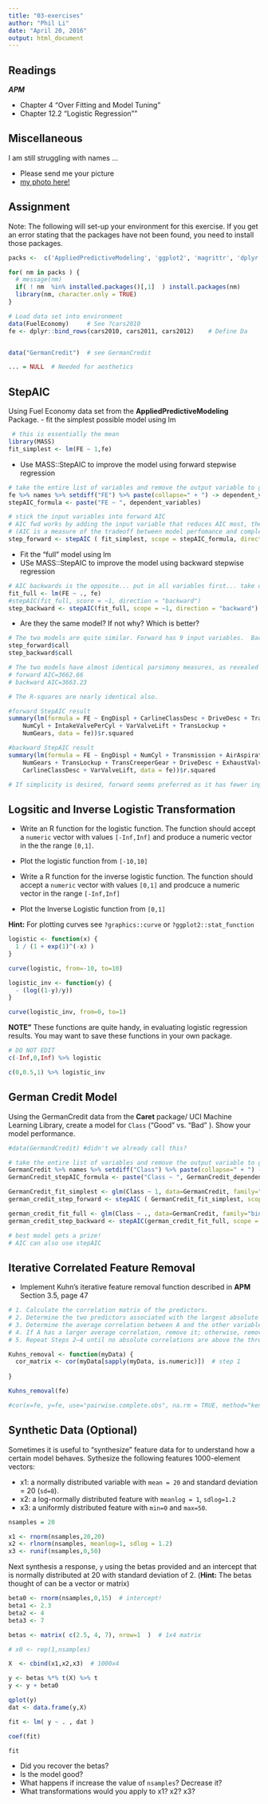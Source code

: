 ```yaml
---
title: "03-exercises"
author: "Phil Li"
date: "April 20, 2016"
output: html_document
---
```


## Readings

***APM***

- Chapter 4 "Over Fitting and Model Tuning"
- Chapter 12.2 "Logistic Regression""


## Miscellaneous

I am still struggling with names ...

- Please send me your picture
- [my photo here!](https://media.licdn.com/mpr/mpr/shrinknp_400_400/p/5/000/229/29f/3b94812.jpg)


## Assignment 

Note: The following will set-up your environment for this exercise. If you get an error stating that the packages have not been found, you need to install those packages.


```r

packs <-  c('AppliedPredictiveModeling', 'ggplot2', 'magrittr', 'dplyr', 'caret')

for( nm in packs ) { 
  # message(nm)
  if( ! nm  %in% installed.packages()[,1]  ) install.packages(nm)
  library(nm, character.only = TRUE)
}

# Load data set into environment
data(FuelEconomy)     # See ?cars2010
fe <- dplyr::bind_rows(cars2010, cars2011, cars2012)    # Define Da


data("GermanCredit")  # see GermanCredit

... = NULL  # Needed for aesthetics 

```


## StepAIC


Using Fuel Economy data set from the **AppliedPredictiveModeling** Package.
- fit the simplest possible model using lm

```r

 # this is essentially the mean
library(MASS)
fit_simplest <- lm(FE ~ 1,fe)
```


- Use MASS::StepAIC to improve the model using forward stepwise regression

```r

# take the entire list of variables and remove the output variable to get the input variables... 
fe %>% names %>% setdiff("FE") %>% paste(collapse=" + ") -> dependent_variables
stepAIC_formula <- paste("FE ~ ", dependent_variables)

# stick the input variables into forward AIC
# AIC fwd works by adding the input variable that reduces AIC most, then repeating that until no further AIC reduction is possible
# (AIC is a measure of the tradeoff between model perfomance and complexity.)
step_forward <- stepAIC ( fit_simplest, scope = stepAIC_formula, direction = "forward")

```


- Fit the "full" model using lm
- USe MASS::StepAIC to improve the model using backward stepwise regression 

```r

# AIC backwards is the opposite... put in all variables first... take one out at a time 
fit_full <- lm(FE ~ ., fe)
#stepAIC(fit_full, score = ~1, direction = "backward")
step_backward <- stepAIC(fit_full, scope = ~1, direction = "backward")


```

- Are they the same model? If not why?  Which is better?
```r
# The two models are quite similar. Forward has 9 input variables.  Backward has 12.  8 of those are in common.
step_forward$call
step_backward$call

# The two models have almost identical parsimony measures, as revealed in the output earlier....
# forward AIC=3662.66
# backward AIC=3663.23

# The R-squares are nearly identical also.

#forward StepAIC result 
summary(lm(formula = FE ~ EngDispl + CarlineClassDesc + DriveDesc + Transmission + 
    NumCyl + IntakeValvePerCyl + VarValveLift + TransLockup + 
    NumGears, data = fe))$r.squared

#backward StepAIC result
summary(lm(formula = FE ~ EngDispl + NumCyl + Transmission + AirAspirationMethod + 
    NumGears + TransLockup + TransCreeperGear + DriveDesc + ExhaustValvesPerCyl + 
    CarlineClassDesc + VarValveLift, data = fe))$r.squared

# If simplicity is desired, forward seems preferred as it has fewer input variables. 

```




## Logsitic and Inverse Logistic Transformation 

- Write an R function for the logistic function. The function should accept a `numeric` vector with values `[-Inf,Inf]` and produce a numeric vector in the the range `[0,1]`.

- Plot the logistic function from  `[-10,10]`

- Write a R function for the inverse logistic function. The function should accept a `numeric` vector with values `[0,1]` and prodcuce a numeric vector in the range `[-Inf,Inf]`

- Plot the Inverse Logistic function from `[0,1]`


**Hint:** For plotting curves see `?graphics::curve` or `?ggplot2::stat_function`


```r

logistic <- function(x) { 
  1 / (1 + exp(1)^(-x) ) 
}

curve(logistic, from=-10, to=10)

logistic_inv <- function(y) { 
  - (log((1-y)/y))
}

curve(logistic_inv, from=0, to=1)

```

**NOTE"** These functions are quite handy, in evaluating logistic regression results. You may want to save these functions in your own package.  

```r
# DO NOT EDIT
c(-Inf,0,Inf) %>% logistic

c(0,0.5,1) %>% logistic_inv

```


## German Credit Model

Using the GermanCredit data from the **Caret** package/ UCI Machine Learning Library, create a model for `Class` ("Good" vs. "Bad" ). Show your model performance.  

```r
#data(GermandCredit) #didn't we already call this?

# take the entire list of variables and remove the output variable to get the input variables... 
GermanCredit %>% names %>% setdiff("Class") %>% paste(collapse=" + ") -> GermanCredit_dependent_variables
GermanCredit_stepAIC_formula <- paste("Class ~ ", GermanCredit_dependent_variables)

GermanCredit_fit_simplest <- glm(Class ~ 1, data=GermanCredit, family="binomial")
german_credit_step_forward <- stepAIC ( GermanCredit_fit_simplest, scope = GermanCredit_stepAIC_formula, direction = "forward")

german_credit_fit_full <- glm(Class ~ ., data=GermanCredit, family="binomial")
german_credit_step_backward <- stepAIC(german_credit_fit_full, scope = ~1, direction = "backward")

# best model gets a prize!
# AIC can also use stepAIC
```



## Iterative Correlated Feature Removal 

- Implement Kuhn's iterative feature removal function described in **APM** Section 3.5, page 47


```r
# 1. Calculate the correlation matrix of the predictors.
# 2. Determine the two predictors associated with the largest absolute pairwise correlation (call them predictors A and B).
# 3. Determine the average correlation between A and the other variables. Do the same for predictor B.
# 4. If A has a larger average correlation, remove it; otherwise, remove predictor B.
# 5. Repeat Steps 2–4 until no absolute correlations are above the threshold.

Kuhns_removal <- function(myData) {
  cor_matrix <- cor(myData[sapply(myData, is.numeric)])  # step 1
  
}

Kuhns_removal(fe)

#cor(x=fe, y=fe, use="pairwise.complete.obs", na.rm = TRUE, method="kendall") 
```




## Synthetic Data (Optional)

Sometimes it is useful to "synthesize" feature data for to understand how a certain model behaves. 
Sythesize the following features 1000-element vectors: 

- x1: a normally distributed variable with `mean = 20` and standard deviation = 20 (`sd=8`).
- x2: a log-normally distributed feature with `meanlog = 1`, `sdlog=1.2`
- x3: a uniformly distributed feature with `min=0` and `max=50`. 

```r
nsamples = 20

x1 <- rnorm(nsamples,20,20)  
x2 <- rlnorm(nsamples, meanlog=1, sdlog = 1.2)
x3 <- runif(nsamples,0,50)

```

Next synthesis a response, `y` using the betas provided and an intercept that is normally distributed at 20 with standard deviation of 2. (**Hint:**  The betas thought of can be a vector or matrix)



```r

beta0 <- rnorm(nsamples,0,15)  # intercept!
beta1 <- 2.3
beta2 <- 4
beta3 <- 7

betas <- matrix( c(2.5, 4, 7), nrow=1  )  # 1x4 matrix

# x0 <- rep(1,nsamples) 

X  <- cbind(x1,x2,x3)  # 1000x4

y <- betas %*% t(X) %>% t
y <- y + beta0

qplot(y)
dat <- data.frame(y,X)

fit <- lm( y ~ . , dat )

coef(fit)

fit
```

- Did you recover the betas? 
- Is the model good?
- What happens if increase the value of `nsamples`? Decrease it?
- What transformations would you apply to x1? x2? x3? 

